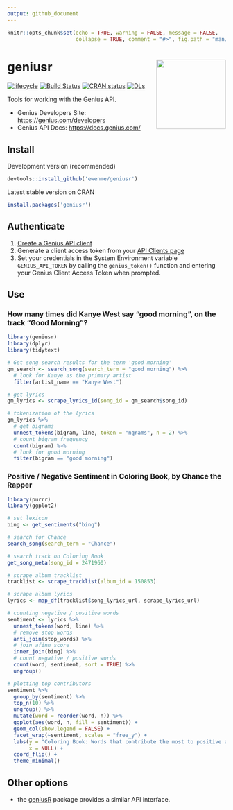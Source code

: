 ```yaml
---
output: github_document
---
```


```r
knitr::opts_chunk$set(echo = TRUE, warning = FALSE, message = FALSE,
                      collapse = TRUE, comment = "#>", fig.path = "man/figures/README-")
```

# geniusr <img src="man/figures/logo.png" width="160px" align="right" />

[![lifecycle](https://img.shields.io/badge/lifecycle-stable-green.svg)](https://www.tidyverse.org/lifecycle/#stable)
[![Build Status](https://travis-ci.org/ewenme/geniusr.png)](https://travis-ci.org/ewenme/geniusr)
[![CRAN status](https://www.r-pkg.org/badges/version/geniusr)](https://cran.r-project.org/package=geniusr)
[![DLs](http://cranlogs.r-pkg.org/badges/geniusr)](http://cran.rstudio.com/web/packages/geniusr/index.html)

Tools for working with the Genius API.

- Genius Developers Site: [https://genius.com/developers](https://genius.com/developers)
- Genius API Docs: [https://docs.genius.com/](https://docs.genius.com/)

## Install

Development version (recommended)

```r
devtools::install_github('ewenme/geniusr')
```

Latest stable version on CRAN

```r
install.packages('geniusr')
```

## Authenticate

1. [Create a Genius API client](https://genius.com/api-clients/new)
2. Generate a client access token from your [API Clients page](https://genius.com/api-clients)
3. Set your credentials in the System Environment variable `GENIUS_API_TOKEN` by calling the `genius_token()` function and entering your Genius Client Access Token when prompted.

## Use

### How many times did Kanye West say "good morning", on the track "Good Morning"?

```r

library(geniusr)
library(dplyr)
library(tidytext)

# Get song search results for the term 'good morning'
gm_search <- search_song(search_term = "good morning") %>%
  # look for Kanye as the primary artist
  filter(artist_name == "Kanye West")

# get lyrics
gm_lyrics <- scrape_lyrics_id(song_id = gm_search$song_id)

# tokenization of the lyrics
gm_lyrics %>%
  # get bigrams
  unnest_tokens(bigram, line, token = "ngrams", n = 2) %>%
  # count bigram frequency
  count(bigram) %>%
  # look for good morning
  filter(bigram == "good morning")
```

### Positive / Negative Sentiment in Coloring Book, by Chance the Rapper

```r

library(purrr)
library(ggplot2)

# set lexicon
bing <- get_sentiments("bing")

# search for Chance
search_song(search_term = "Chance")

# search track on Coloring Book
get_song_meta(song_id = 2471960)

# scrape album tracklist
tracklist <- scrape_tracklist(album_id = 150853)

# scrape album lyrics
lyrics <- map_df(tracklist$song_lyrics_url, scrape_lyrics_url)

# counting negative / positive words
sentiment <- lyrics %>%
  unnest_tokens(word, line) %>%
  # remove stop words
  anti_join(stop_words) %>%
  # join afinn score
  inner_join(bing) %>%
  # count negative / positive words
  count(word, sentiment, sort = TRUE) %>%
  ungroup()

# plotting top contributors
sentiment %>%
  group_by(sentiment) %>%
  top_n(10) %>%
  ungroup() %>%
  mutate(word = reorder(word, n)) %>%
  ggplot(aes(word, n, fill = sentiment)) +
  geom_col(show.legend = FALSE) +
  facet_wrap(~sentiment, scales = "free_y") +
  labs(y = "Coloring Book: Words that contribute the most to positive and negative sentiment",
       x = NULL) +
  coord_flip() +
  theme_minimal()
```

## Other options

- the [geniusR](https://github.com/JosiahParry/geniusR) package provides a similar API interface.
